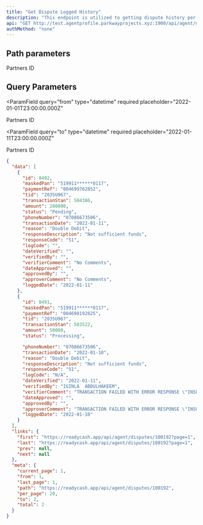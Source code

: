 ```yaml
---
title: "Get Dispute Logged History"
description: "This endpoint is utilized to getting dispute history per partner institution request within a date range."
api: "GET http://test.agentprofile.parkwayprojects.xyz:1900/api/agent/disputes/{agentId}"
authMethod: "none"
---
```


## Path parameters

<ParamField path="agentId" type="string" required>
  Partners ID
</ParamField>

## Query Parameters

<ParamField
  query="from"
  type="datetime"
  required
  placeholder="2022-01-01T23:00:00.000Z"
>
  Partners ID
</ParamField>

<ParamField
  query="to"
  type="datetime"
  required
  placeholder="2022-01-11T23:00:00.000Z"
>
  Partners ID
</ParamField>

<ResponseExample>

```json Response
{
  "data": [
    {
      "id": 8492,
      "maskedPan": "519911******0117",
      "paymentRef": "004699762852",
      "tid": "2035U967",
      "transactionStan": 504386,
      "amount": 200000,
      "status": "Pending",
      "phoneNumber": "07086673506",
      "transactionDate": "2022-01-11",
      "reason": "Double Debit",
      "responseDescription": "Not sufficient funds",
      "responseCode": "51",
      "logCode": "",
      "dateVerified": "",
      "verifiedBy": "",
      "verifierComment": "No Comments",
      "dateApproved": "",
      "approvedBy": "",
      "approverComment": "No Comments",
      "loggedDate": "2022-01-11"
    },
    {
      "id": 8491,
      "maskedPan": "519911******0117",
      "paymentRef": "004698192825",
      "tid": "2035U967",
      "transactionStan": 503522,
      "amount": 50000,
      "status": "Processing",

      "phoneNumber": "07086673506",
      "transactionDate": "2022-01-10",
      "reason": "Double Debit",
      "responseDescription": "Not sufficient funds",
      "responseCode": "51",
      "logCode": "N/A",
      "dateVerified": "2022-01-11",
      "verifiedBy": "IGINLA  ABDULHAKEEM",
      "verifierComment": "TRANSACTION FAILED WITH ERROR RESPONSE \"INSUFFICIENT FUND\"",
      "dateApproved": "",
      "approvedBy": "",
      "approverComment": "TRANSACTION FAILED WITH ERROR RESPONSE \"INSUFFICIENT FUND\"",
      "loggedDate": "2022-01-10"
    }
  ],
  "links": {
    "first": "https://readycash.app/api/agent/disputes/100192?page=1",
    "last": "https://readycash.app/api/agent/disputes/100192?page=1",
    "prev": null,
    "next": null
  },
  "meta": {
    "current_page": 1,
    "from": 1,
    "last_page": 1,
    "path": "https://readycash.app/api/agent/disputes/100192",
    "per_page": 20,
    "to": 2,
    "total": 2
  }
}
```

</ResponseExample>
